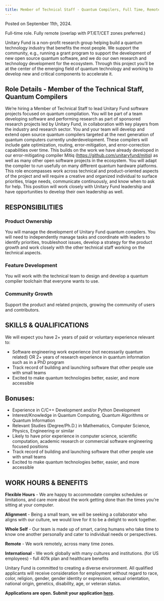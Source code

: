 ```yaml
---
title: Member of Technical Staff - Quantum Compilers, Full Time, Remote
---
```

Posted on September 11th, 2024. 

Full-time role. Fully remote (overlap with PT/ET/CET zones preferred.)

Unitary Fund is a non-profit research group helping build a quantum technology industry that benefits the most people. We support the community, e.g., running a grant program to support the development of new open source quantum software, and we do our own research and technology development for the ecosystem.
Through this project you’ll be at the center of the emerging field of quantum technology and working to develop new and critical components to accelerate it.

## Role Details  - Member of the Technical Staff, Quantum Compilers
We’re hiring a Member of Technical Staff to lead Unitary Fund software projects focused on quantum compilation. You will be part of a team developing software and performing research as part of sponsored research projects led by Unitary Fund, in collaboration with key players from the industry and research sector.
You and your team will develop and extend open source quantum compilers targeted at the next generation of quantum computers currently underdevelopment. These compilers will include gate optimization, routing, error-mitigation, and error-correction capabilities over time. This builds on the work we have already developed in our error-mitigating compiler Mitiq (https://github.com/unitaryfund/mitiq) as well as many other open software projects in the ecosystem. You will adapt the compiler to run usefully on many different quantum hardware platforms.
This role encompasses work across technical and product-oriented aspects of the project and will require a creative and organized individual to surface priorities, triage needs, communicate continuously, and know when to ask for help. This position will work closely with Unitary Fund leadership and have opportunities to develop their own leadership as well. 

## RESPONSIBILITIES
### Product Ownership
You will manage the development of Unitary Fund quantum compilers. You will need to independently manage tasks and coordinate with leaders to identify priorities, troubleshoot issues, develop a strategy for the product growth and work closely with the other technical staff working on the technical aspects.

### Feature Development 
You will work with the technical team to design and develop a quantum compiler toolchain that everyone wants to use.

### Community Growth
Support the product and related projects, growing the community of users and contributors.  

## SKILLS & QUALIFICATIONS
We will expect you have 2+ years of paid or voluntary experience relevant to:
- Software engineering work experience (not necessarily quantum related) OR 2+ years of research experience in quantum information such as in a PhD program
- Track record of building and launching software that other people use with small teams
- Excited to make quantum technologies better, easier, and more accessible

## Bonuses: 
- Experience in C/C++ Development and/or Python Development
- Interest/Knowledge in Quantum Computing, Quantum Algorithms or Quantum Information
- Relevant Studies (Degree/Ph.D.) in Mathematics, Computer Science, Physics, Engineering or similar
- Likely to have prior experience in computer science, scientific computation, academic research or commercial software engineering focused positions
- Track record of building and launching software that other people use with small teams
- Excited to make quantum technologies better, easier, and more accessible


## WORK HOURS & BENEFITS
**Flexible Hours** - We are happy to accommodate complex schedules or limitations, and care more about the work getting done than the times you’re sitting at your computer.

**Alignment** - Being a small team, we will be seeking a collaborator who aligns with our culture, we would love for it to be a delight to work together.

**Whole Self** - Our team is made up of smart, caring humans who take time to know one another personally and cater to individual needs or perspectives.

**Remote** - We work remotely, across many time zones.

**International** - We work globally with many cultures and institutions.
(for US employees) - full 401k plan and healthcare benefits

Unitary Fund is committed to creating a diverse environment. All qualified applicants will receive consideration for employment without regard to race, color, religion, gender, gender identity or expression, sexual orientation, national origin, genetics, disability, age, or veteran status.

**Applications are open. Submit your application [here](https://airtable.com/appbH8Vrpz5msbGRd/shrDRcQL1rKLCz51j).**

